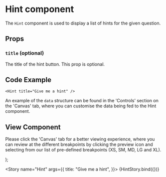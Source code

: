 
<Meta
  title="Newskit Components/Puzzles/Hint"
  component={Hint}
/>

# Hint component
The `Hint` component is used to display a list of hints for the given question.

## Props
<Props of={Hint} />

### `title` (optional)
The title of the hint button. This prop is optional.

## Code Example
`<Hint
  title="Give me a hint"
/>
`

An example of the `data` structure can be found in the 'Controls' section on the 'Canvas' tab, where you can customise the data being fed to the Hint component.

## View Component
Please click the 'Canvas' tab for a better viewing experience, where you can review at the different breakpoints by clicking the preview icon and selecting from our list of pre-defined breakpoints (XS, SM, MD, LG and XL).

  <NewsKitProvider theme={PuzzlesWebLightTheme}>
    <Hint {...{ title }} />
  </NewsKitProvider>
);

<Story name="Hint"  args={{
    title: "Give me a hint",
  }}>
  {HintStory.bind({})}
</Story>
